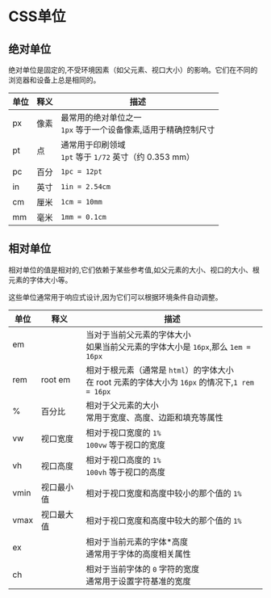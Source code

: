 # CSS单位

## 绝对单位

绝对单位是固定的,不受环境因素（如父元素、视口大小）的影响。它们在不同的浏览器和设备上总是相同的。

| 单位 | 释义 | 描述                                                         |
| ---- | ---- | ------------------------------------------------------------ |
| px   | 像素 | 最常用的绝对单位之一<br />`1px` 等于一个设备像素,适用于精确控制尺寸 |
| pt   | 点   | 通常用于印刷领域<br />`1pt` 等于 `1/72` 英寸（约 0.353 mm）  |
| pc   | 百分 | `1pc = 12pt`                                                 |
| in   | 英寸 | `1in = 2.54cm`                                               |
| cm   | 厘米 | `1cm = 10mm`                                                 |
| mm   | 毫米 | `1mm = 0.1cm`                                                |



## 相对单位

相对单位的值是相对的,它们依赖于某些参考值,如父元素的大小、视口的大小、根元素的字体大小等。

这些单位通常用于响应式设计,因为它们可以根据环境条件自动调整。

| 单位 | 释义       | 描述                                                         |
| ---- | ---------- | ------------------------------------------------------------ |
| em   |            | 当对于当前父元素的字体大小<br />如果当前父元素的字体大小是 `16px`,那么 `1em = 16px` |
| rem  | root em    | 相对于根元素（通常是 `html`）的字体大小<br />在 root 元素的字体大小为 `16px` 的情况下,`1 rem = 16px` |
| %    | 百分比     | 相对于父元素的大小<br />常用于宽度、高度、边距和填充等属性   |
| vw   | 视口宽度   | 相对于视口宽度的 `1%`<br />`100vw` 等于视口的宽度            |
| vh   | 视口高度   | 相对于视口高度的 `1%`<br />`100vh` 等于视口的高度            |
| vmin | 视口最小值 | 相对于视口宽度和高度中较小的那个值的 `1%`                    |
| vmax | 视口最大值 | 相对于视口宽度和高度中较大的那个值的 `1%`                    |
| ex   |            | 相对于当前元素的字体*高度<br />通常用于字体的高度相关属性    |
| ch   |            | 相对于当前字体的 `0` 字符的宽度<br />通常用于设置字符基准的宽度 |

